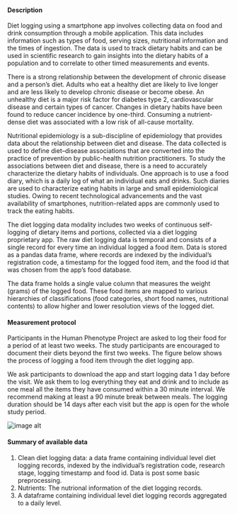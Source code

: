 #### Description

Diet logging using a smartphone app involves collecting data on food and drink consumption through a mobile application. This data includes information such as types of food, serving sizes, nutritional information and the times of ingestion. The data is used to track dietary habits and can be used in scientific research to gain insights into the dietary habits of a population and to correlate to other timed measurements and events.

There is a strong relationship between the development of chronic disease and a person’s diet. Adults who eat a healthy diet are likely to live longer and are less likely to develop chronic disease or become obese. An unhealthy diet is a major risk factor for diabetes type 2, cardiovascular disease and certain types of cancer.  Changes in dietary habits have been found to reduce cancer incidence by one-third. Consuming a nutrient-dense diet was associated with a low risk of all-cause mortality.

Nutritional epidemiology is a sub-discipline of epidemiology that provides data about the relationship  between diet and disease. The data collected is used  to define diet–disease associations that are converted into the practice of prevention by public-health nutrition practitioners. To study the associations between diet and disease, there is a need to accurately characterize the dietary habits of individuals. One approach is to use a food diary, which is a daily log of what an individual eats and drinks. Such diaries are used to characterize eating habits in large and small epidemiological studies. Owing to recent technological advancements and the vast availability of smartphones, nutrition-related apps are commonly used to track the eating habits.

The diet logging data modality includes two weeks of continuous self-logging of dietary items and portions, collected via a diet logging proprietary app. The raw diet logging data is temporal and consists of a single record for every time an individual logged a food item. Data is stored as a pandas data frame, where records are indexed by the individual’s registration code, a timestamp for the logged food item, and the food id that was chosen from the app’s food database. 

The data frame holds a single value column that measures the weight (grams) of the logged food. These food items are mapped to various hierarchies of classifications (food categories, short food names, nutritional contents) to allow higher and lower resolution views of the logged diet.


#### Measurement protocol

Participants in the Human Phenotype Project are asked to log their food for a period of at least two weeks. The study participants are encouraged to document their diets beyond the first two weeks. The figure below shows the process of logging a food item through the diet logging app.

We ask participants to download the app and start logging data 1 day before the visit. We ask them to log everything they eat and drink and to include as one meal all the items they have consumed within a 30 minute interval. We recommend making at least a 90 minute break between meals. The logging duration should be 14 days after each visit but the app is open for the whole study period. 

![image alt](/md/folders/5/diet_logging_eng.png)

#### Summary of available data

1. Clean diet logging data: a data frame containing individual level diet logging records, indexed by the individual’s registration code, research stage, logging timestamp and food id. Data is post some basic preprocessing.
2. Nutrients: The nutrional information of the diet logging records.
3. A dataframe containing individual level diet logging records aggregated to a daily level.
